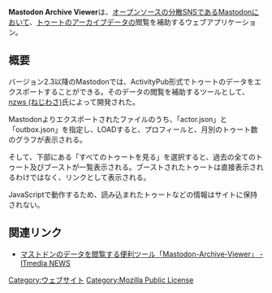 {{Infobox software
| Name = Mastodon Archive Viewer
<!-- | Image = -->
| Developer = [[nzws (ねじわさ)]]
| SourceCode = [https://github.com/yuzulabo/Mastodon-Archive-Viewer GitHub]
| Platform = Web
| ProgrammingLanguage = JavaScript
| Launch = 2018年3月13日
<!-- | Kifu = -->
| License = [[Mozilla Public License]] 2.0
| Web = https://yuzulabo.github.io/Mastodon-Archive-Viewer/
}}'''Mastodon Archive Viewer'''は、[[オープンソース]]の[[分散SNS]]である[[Mastodon]]において、[[トゥート]]のアーカイブデータの閲覧を補助するウェブアプリケーション。

== 概要 ==
バージョン2.3以降のMastodonでは、ActivityPub形式でトゥートのデータをエクスポートすることができる。そのデータの閲覧を補助するツールとして、[[nzws (ねじわさ)]]氏によって開発された。

Mastodonよりエクスポートされたファイルのうち、「actor.json」と「outbox.json」を指定し、LOADすると、プロフィールと、月別のトゥート数のグラフが表示される。

そして、下部にある「すべてのトゥートを見る」を選択すると、過去の全てのトゥート及びブーストが一覧表示される。ブーストされたトゥートは直接表示されるわけではなく、リンクとして表示される。

JavaScriptで動作するため、読み込まれたトゥートなどの情報はサイトに保持されない。

== 関連リンク ==
* [http://www.itmedia.co.jp/news/articles/1803/20/news089.html マストドンのデータを閲覧する便利ツール「Mastodon-Archive-Viewer」 - ITmedia NEWS]

[[Category:ウェブサイト]]
[[Category:Mozilla Public License]]